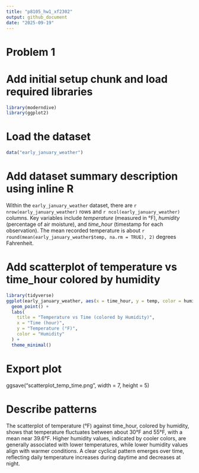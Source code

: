 ```yaml
---
title: "p8105_hw1_xf2302"
output: github_document
date: "2025-09-19"
---
```

# Problem 1
# Add initial setup chunk and load required libraries
```r
library(moderndive)
library(ggplot2)
```
# Load the dataset
```r
data("early_january_weather")
```
# Add dataset summary description using inline R
Within the `early_january_weather` dataset, there are `r nrow(early_january_weather)` rows and `r ncol(early_january_weather)` columns. Key variables include *temperature* (measured in °F), *humidity* (percentage of air moisture), and *time_hour* (timestamp for each observation). The mean recorded temperature is about `r round(mean(early_january_weather$temp, na.rm = TRUE), 2)` degrees Fahrenheit.

# Add scatterplot of temperature vs time_hour colored by humidity
```r
library(tidyverse)
ggplot(early_january_weather, aes(x = time_hour, y = temp, color = humid)) +
  geom_point() +
  labs(
    title = "Temperature vs Time (colored by Humidity)",
    x = "Time (hour)",
    y = "Temperature (°F)",
    color = "Humidity"
  ) +
  theme_minimal()
```

# Export plot
ggsave("scatterplot_temp_time.png", width = 7, height = 5)

# Describe patterns
The scatterplot of temperature (°F) against time_hour, colored by humidity, shows that temperature fluctuates between about 30°F and 55°F, with a mean near 39.6°F. Higher humidity values, indicated by cooler colors, are generally associated with lower temperatures, while lower humidity values align with warmer conditions. A clear cyclical pattern emerges over time, reflecting daily temperature increases during daytime and decreases at night.





